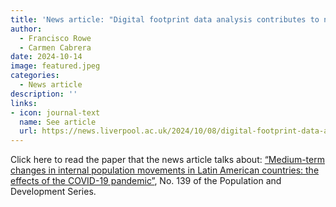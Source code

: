```yaml
---
title: 'News article: "Digital footprint data analysis contributes to new UN publication"'
author: 
  - Francisco Rowe
  - Carmen Cabrera
date: 2024-10-14
image: featured.jpeg
categories:
  - News article
description: ''
links:
- icon: journal-text
  name: See article
  url: https://news.liverpool.ac.uk/2024/10/08/digital-footprint-data-analysis-contributes-to-new-un-publication/
---
```


Click here to read the paper that the news article talks about: ["Medium-term changes in internal population movements in Latin American countries: the effects of the COVID-19 pandemic"](https://repositorio.cepal.org/handle/11362/80723), No. 139 of the Population and Development Series.
